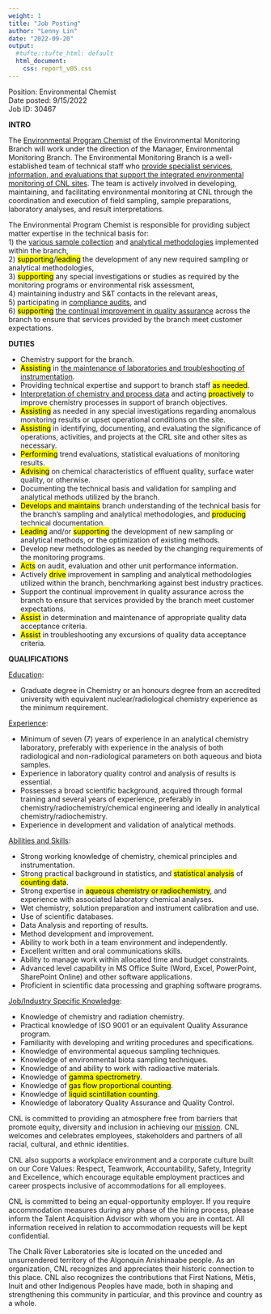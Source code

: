 ```yaml
---
weight: 1
title: "Job Posting"
author: "Lenny Lin"
date: "2022-09-20"
output: 
  #tufte::tufte_html: default
  html_document:
    css: report_v05.css
---
```


Position: Environmental Chemist  
Date posted: 9/15/2022  
Job ID: 30467

**INTRO**  

The <u>Environmental Program Chemist</u> of the Environmental Monitoring Branch will work under the direction of the Manager, Environmental Monitoring Branch. The Environmental Monitoring Branch is a well-established team of technical staff who <u>provide specialist services, information, and evaluations that support the integrated environmental monitoring of CNL sites</u>. The team is actively involved in developing, maintaining, and facilitating environmental monitoring at CNL through the coordination and execution of field sampling, sample preparations, laboratory analyses, and result interpretations.  

The Environmental Program Chemist is responsible for providing subject matter expertise in the technical basis for:   
1) the <u>various sample collection</u> and <u>analytical methodologies</u> implemented within the branch,   
2) <mark class = "lemon">supporting</mark>/<mark class = "blue">leading</mark> the development of any new required sampling or analytical methodologies,   
3) <mark class = "lemon">supporting</mark> any special investigations or studies as required by the monitoring programs or environmental risk assessment,   
4) maintaining industry and S&T contacts in the relevant areas,  
5) participating in <u>compliance audits</u>, and  
6) <mark class = "lemon">supporting</mark> <u>the continual improvement in quality assurance</u> across the branch to ensure that services provided by the branch meet customer expectations.  

**DUTIES**  

- Chemistry support for the branch.  
- <mark class = "lemon">Assisting</mark> in <u class = "red">the maintenance of laboratories and troubleshooting of instrumentation</u>.  
- Providing technical expertise and support to branch staff <mark class = "lemon">as needed</mark>.  
- <u>Interpretation of chemistry and process data</u> and acting <mark class = "blue">proactively</mark> to improve chemistry processes in support of branch objectives.  
- <mark class = "lemon">Assisting</mark> as needed in any special investigations regarding anomalous monitoring results or upset operational conditions on the site.   
- <mark class = "lemon">Assisting</mark> in identifying, documenting, and evaluating the significance of operations, activities, and projects at the CRL site and other sites as necessary.  
- <mark class = "blue">Performing</mark> trend evaluations, statistical evaluations of monitoring results.  
- <mark class = "lemon">Advising</mark> on chemical characteristics of effluent quality, surface water quality, or otherwise.  
- Documenting the technical basis and validation for sampling and analytical methods utilized by the branch.  
- <mark class = "blue">Develops and maintains</mark> branch understanding of the technical basis for the branch’s sampling and analytical methodologies, and <mark class = "blue">producing</mark> technical documentation.  
- <mark class = "blue">Leading</mark> and/or <mark class = "lemon">supporting</mark> the development of new sampling or analytical methods, or the optimization of existing methods.  
- Develop new methodologies as needed by the changing requirements of the monitoring programs.  
- <mark class = "blue">Acts</mark> on audit, evaluation and other unit performance information.  
- Actively <mark class = "blue">drive</mark> improvement in sampling and analytical methodologies utilized within the branch, benchmarking against best industry practices.
- Support the continual improvement in quality assurance across the branch to ensure that services provided by the branch meet customer expectations.
- <mark class = "lemon">Assist</mark> in determination and maintenance of appropriate quality data acceptance criteria.
- <mark class = "lemon">Assist</mark> in troubleshooting any excursions of quality data acceptance criteria.

**QUALIFICATIONS**  

<u>Education</u>:

- Graduate degree in Chemistry or an honours degree from an accredited university with equivalent nuclear/radiological chemistry experience as the minimum requirement.

<u>Experience</u>:

- Minimum of seven (7) years of experience in an analytical chemistry laboratory, preferably with experience in the analysis of both radiological and non-radiological parameters on both aqueous and biota samples.
- Experience in laboratory quality control and analysis of results is essential.
- Possesses a broad scientific background, acquired through formal training and several years of experience, preferably in chemistry/radiochemistry/chemical engineering and ideally in analytical chemistry/radiochemistry.
- Experience in development and validation of analytical methods.

<u>Abilities and Skills</u>:

- Strong working knowledge of chemistry, chemical principles and instrumentation.
- Strong practical background in statistics, and <mark>statistical analysis</mark> of <mark>counting data</mark>.
- Strong expertise in <mark>aqueous chemistry or radiochemistry</mark>, and experience with associated laboratory chemical analyses.
- Wet chemistry, solution preparation and instrument calibration and use.
- Use of scientific databases.
- Data Analysis and reporting of results.
- Method development and improvement.
- Ability to work both in a team environment and independently.
- Excellent written and oral communications skills.
- Ability to manage work within allocated time and budget constraints.
- Advanced level capability in MS Office Suite (Word, Excel, PowerPoint, SharePoint Online) and other software applications.
- Proficient in scientific data processing and graphing software programs.

<u>Job/Industry Specific Knowledge</u>:

- Knowledge of chemistry and radiation chemistry.
- Practical knowledge of ISO 9001 or an equivalent Quality Assurance program.
- Familiarity with developing and writing procedures and specifications.
- Knowledge of environmental aqueous sampling techniques.
- Knowledge of environmental biota sampling techniques.
- Knowledge of and ability to work with radioactive materials.
- Knowledge of <mark>gamma spectrometry</mark>.
- Knowledge of <mark>gas flow proportional counting</mark>.
- Knowledge of <mark>liquid scintillation counting</mark>.
- Knowledge of laboratory Quality Assurance and Quality Control.

CNL is committed to providing an atmosphere free from barriers that promote equity, diversity and inclusion in achieving our [mission](https://www.cnl.ca/about-cnl/corporate-profile-mission-and-values/). CNL welcomes and celebrates employees, stakeholders and partners of all racial, cultural, and ethnic identities.

CNL also supports a workplace environment and a corporate culture built on our Core Values: Respect, Teamwork, Accountability, Safety, Integrity and Excellence, which encourage equitable employment practices and career prospects inclusive of accommodations for all employees.

CNL is committed to being an equal-opportunity employer. If you require accommodation measures during any phase of the hiring process, please inform the Talent Acquisition Advisor with whom you are in contact. All information received in relation to accommodation requests will be kept confidential.

The Chalk River Laboratories site is located on the unceded and unsurrendered territory of the Algonquin Anishinaabe people. As an organization, CNL recognizes and appreciates their historic connection to this place. CNL also recognizes the contributions that First Nations, Métis, Inuit and other Indigenous Peoples have made, both in shaping and strengthening this community in particular, and this province and country as a whole.